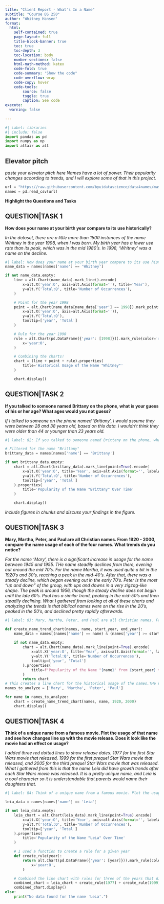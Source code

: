 ```yaml
---
title: "Client Report - What's In a Name"
subtitle: "Course DS 250"
author: "Whitney Hansen"
format:
  html:
    self-contained: true
    page-layout: full
    title-block-banner: true
    toc: true
    toc-depth: 3
    toc-location: body
    number-sections: false
    html-math-method: katex
    code-fold: true
    code-summary: "Show the code"
    code-overflow: wrap
    code-copy: hover
    code-tools:
        source: false
        toggle: true
        caption: See code
execute: 
  warning: false
    
---
```


```python
#| label: libraries
#| include: false
import pandas as pd
import numpy as np
import altair as alt
```


## Elevator pitch

_paste your elevator pitch here_
_Names have a lot of power. Their popularity changes according to trends, and I will explore some of that in this project._

```python

url = "https://raw.githubusercontent.com/byuidatascience/data4names/master/data-raw/names_year/names_year.csv" 
names = pd.read_csv(url)
```

__Highlight the Questions and Tasks__

## QUESTION|TASK 1

__How does your name at your birth year compare to its use historically?__

_In the dataset, there are a little more than 1500 instances of the name Whitney in the year 1998, when I was born. My birth year has a lower use rate than its peak, which was in the mid 1980's. In 1998, 'Whitney' was a name on the decline._

```python
#| label: How does your name at your birth year compare to its use historically?
name_data = names[names['name'] == 'Whitney']

if not name_data.empty:
    line = alt.Chart(name_data).mark_line().encode(
        x=alt.X('year:O', axis=alt.Axis(format=''), title='Year'), 
        y=alt.Y('Total:Q', title='Number of Occurrences'),
    )

    # Point for the year 1998
    point = alt.Chart(name_data[name_data['year'] == 1998]).mark_point(color='red').encode(
        x=alt.X('year:O', axis=alt.Axis(format='')),
        y=alt.Y('Total:Q'),
        tooltip=['year', 'Total'] 
    )

    # Rule for the year 1998
    rule = alt.Chart(pd.DataFrame({'year': [1998]})).mark_rule(color='red', strokeDash=[5,5]).encode(
        x='year:O',
    )

    # Combining the charts!
    chart = (line + point + rule).properties(
        title='Historical Usage of the Name "Whitney"'
    )

    chart.display()

```



## QUESTION|TASK 2

__If you talked to someone named Brittany on the phone, what is your guess of his or her age? What ages would you not guess?__

_If I talked to someone on the phone named 'Brittany', I would assume they were between 28 and 38 years old, based on this data. I wouldn't think they were older than 44 or younger than 23 years old._

```python
#| label: Q2: If you talked to someone named Brittany on the phone, what is your guess of his or her age? What ages would you not guess?

# Filtered for the name "Brittany"
brittany_data = names[names['name'] == 'Brittany']

if not brittany_data.empty:
    chart = alt.Chart(brittany_data).mark_line(point=True).encode(
        x=alt.X('year:O', title='Year', axis=alt.Axis(format='', labelAngle=-45)), 
        y=alt.Y('Total:Q', title='Number of Occurrences'),
        tooltip=['year', 'Total']  
    ).properties(
        title='Popularity of the Name "Brittany" Over Time'
    )

    chart.display()


```

_include figures in chunks and discuss your findings in the figure._

## QUESTION|TASK 3

__Mary, Martha, Peter, and Paul are all Christian names. From 1920 - 2000, compare the name usage of each of the four names. What trends do you notice?__

_For the name 'Mary', there is a significant increase in usage for the name between 1945 and 1955. THe name steadily declines from there, evening out around the mid 70's._
_For the name Martha, it was used quite a bit in the 1920's and 30's, reaching a peak in the mid-40's. After that, there was a steady decline, which began evening out in the early 70's._
_Peter is the most "up and down" of the group, with ups and downs in a very zigzag-like shape. The peak is around 1956, though the steady decline does not begin until the late 60's._
_Paul has a similar trend, peaking in the mid-50's and then steadily declining._
_What I gathered from looking at all of these charts and analyzing the trends is that biblical names were on the rise in the 20's, peaked in the 50's, and declined pretty rapidly afterwards._

```python
#| label: Q3: Mary, Martha, Peter, and Paul are all Christian names. From 1920 - 2000, compare the name usage of each of the four names. What trends do you notice?

def create_name_trend_chart(names, name, start_year, end_year):
    name_data = names[(names['name'] == name) & (names['year'] >= start_year) & (names['year'] <= end_year)]
    
    if not name_data.empty:
        chart = alt.Chart(name_data).mark_line(point=True).encode(
            x=alt.X('year:O', title='Year', axis=alt.Axis(format='', labelAngle=-45)), 
            y=alt.Y('Total:Q', title='Number of Occurrences'),
            tooltip=['year', 'Total']
        ).properties(
            title=f'Popularity of the Name "{name}" from {start_year} to {end_year}'
        )
        return chart
# This creates a line chart for the historical usage of the names.THe names that are used: 
names_to_analyze = ['Mary', 'Martha', 'Peter', 'Paul']

for name in names_to_analyze:
    chart = create_name_trend_chart(names, name, 1920, 2000)
    chart.display()


```

## QUESTION|TASK 4

__Think of a unique name from a famous movie. Plot the usage of that name and see how changes line up with the movie release. Does it look like the movie had an effect on usage?__

_I added three red dotted lines to show release dates. 1977 for the first Star Wars movie that released, 1999 for the first prequel Star Wars movie that released, and 2005 for the third prequel Star Wars movie that was released._
_What I gathered from this is that the name Leia did have growth trends after each Star Wars movie was released. It is a pretty unique name, and Leia is a cool character so it is understandable that parents would name their daughters that._

```python
#| label: Q4: Think of a unique name from a famous movie. Plot the usage of that name and see how changes line up with the movie release. Does it look like the movie had an effect on usage?

leia_data = names[names['name'] == 'Leia']

if not leia_data.empty:
    leia_chart = alt.Chart(leia_data).mark_line(point=True).encode(
        x=alt.X('year:O', title='Year', axis=alt.Axis(format='', labelAngle=-45)), 
        y=alt.Y('Total:Q', title='Number of Occurrences'),
        tooltip=['year', 'Total'] 
    ).properties(
        title='Popularity of the Name "Leia" Over Time'
    )

    # I used a function to create a rule for a given year
    def create_rule(year):
        return alt.Chart(pd.DataFrame({'year': [year]})).mark_rule(color='red', strokeDash=[5, 5]).encode(
            x='year:O',
        )

    # Combined the line chart with rules for three of the years that different Star Wars movies released
    combined_chart = leia_chart + create_rule(1977) + create_rule(1999) + create_rule(2005)
    combined_chart.display()
else:
    print("No data found for the name 'Leia'.")


```


